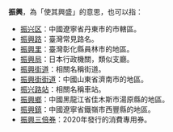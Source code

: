 '''振興'''，為「使其興盛」的意思，也可以指：
*[[振兴区|振兴区]]：中國遼寧省丹東市的市轄區。
*[[振興路|振興路]]：臺灣常見路名。
*[[振興里|振興里]]：臺灣彰化縣員林市的地區。
*[[支廳|振興局]]：日本行政機關，類似支廳。
*[[振興街道|振興街道]]：相關名稱街道。
*[[振興街街道|振興街街道]]：中國山東省濟南市的地區。
*[[振兴路站|振兴路站]]：相關名稱車站。
*[[振興鄉|振興鄉]]：中國黑龍江省佳木斯市湯原縣的地區。
*[[振興鎮|振興鎮]]：中國遼寧省鐵嶺市西豐縣的地區。 
*[[振興三倍券|振興三倍券]]：2020年發行的消費專用券。

{{消歧义|cat=二字消歧义}}